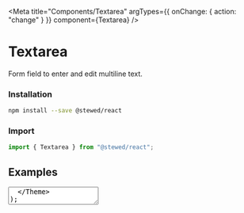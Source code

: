 
<Meta
  title="Components/Textarea"
  argTypes={{ onChange: { action: "change" } }}
  component={Textarea}
/>

# Textarea

Form field to enter and edit multiline text.

### Installation

```bash
npm install --save @stewed/react
```

### Import

```js
import { Textarea } from "@stewed/react";
```

## Examples

  <Theme>
    <Textarea {...args} />
  </Theme>
);

### Base

<Canvas>
  <Story
    name="Base"
    args={{
      placeholder: "Type your value...",
      skin: "default",
      disabled: false,
    }}>
    {Template.bind({})}
  </Story>
</Canvas>

## Props

<ArgsTable of={Textarea} />
